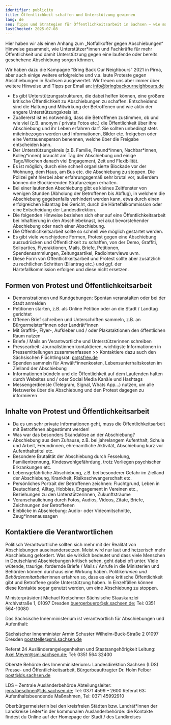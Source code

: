 ```yaml
---
identifier: publicity
title: Öffentlichkeit schaffen und Unterstützung gewinnen
lang: de
seo: Tipps und Strategien für Öffentlichkeitsarbeit in Sachsen – wie man Aufmerksamkeit schafft und Unterstützung für Betroffene mit Abschiebegefahr gewinnt
lastChecked: 2025-07-08
---
```


Hier haben wir als einen Anhang zum „Notfallkoffer gegen Abschiebungen“ Hinweise gesammelt, wie Unterstützer\*innen und Fachkräfte für mehr Öffentlichkeit und damit Unterstützung gegen eine laufende oder bereits geschehene Abschiebung sorgen können.

Wir haben dazu die Kampagne “Bring Back Our Neighbours” 2021 in Pirna, aber auch einige weitere erfolgreiche und v.a. laute Proteste gegen Abschiebungen in Sachsen ausgewertet. Wir freuen uns aber immer über weitere Hinweise und Tipps per Email an: info@bringbackourneighbours.de

- Es gibt Unterstützungsstrukturen, die dabei helfen können, eine größere kritische Öffentlichkeit zu Abschiebungen zu schaffen. Entscheidend sind die Haltung und Mitwirkung der Betroffenen und wie aktiv der engere Unterstützungskreis ist.
- Zuallererst ist es notwendig, dass die Betroffenen zustimmen, ob und wie viel (z.B. anonym / private Fotos etc.) die Öffentlichkeit über ihre Abschiebung und ihr Leben erfahren darf. Sie sollten unbedingt stets miteinbezogen werden und Informationen, Bilder etc. freigeben oder eine Vertrauensperson benennen, welche über die Freigabe entscheiden kann.
- Der Unterstützungskreis (z.B. Familie, Freund\*innen, Nachbar\*innen, Kolleg\*innen) braucht am Tag der Abschiebung und einige Tage/Wochen danach viel Engagement, Zeit und Flexibilität.
- Es ist möglich, durch eine schnell organisierte Blockade vor der Wohnung, dem Haus, am Bus etc. die Abschiebung zu stoppen. Die Polizei geht hierbei aber erfahrungsgemäß sehr brutal vor, außerdem können die Blockierenden Strafanzeigen erhalten.
- Bei einer laufenden Abschiebung gibt es kleines Zeitfenster von wenigen Stunden (Abholung der Betroffenen bis Abflug), in welchem die Abschiebung gegebenfalls verhindert werden kann, etwa durch einen erfolgreichen Eilantrag bei Gericht, durch die Härtefallkommission oder eine Entscheidung der Landesdirektion.
- Die folgenden Hinweise beziehen sich eher auf eine Öffentlichkeitsarbeit bei Inhaftierung in den Abschiebeknast, bei akut bevorstehender Abschiebung oder nach einer Abschiebung.
- Die Öffentlichkeitsarbeit sollte so schnell wie möglich gestartet werden.
- Es gibt viele verschiedene Formen, Protest gegen eine Abschiebung auszudrücken und Öffentlichkeit zu schaffen, von der Demo, Graffiti, Soliparties, Flyeraktionen, Mails, Briefe, Petitionen, Spendensammlungen, Zeitungsartikel, Radiointerviews uvm.
- Diese Form von Öffentlichkeitsarbeit und Protest sollte aber zusätzlich zu rechtlichen Schritten (Eilantrag etc.) und ggf. der Härtefallkommission erfolgen und diese nicht ersetzen.

## Formen von Protest und Öffentlichkeitsarbeit

- Demonstrationen und Kundgebungen: Spontan veranstalten oder bei der Stadt anmelden
- Petitionen starten, z.B. als Online Petition oder an die Stadt / Landtag gerichtet
- Offenen Brief schreiben und Unterschriften sammeln, z.B. an Bürgermeister\*innen oder Landrät\*innen
- Mit Graffiti-, Flyer-, Aufkleber und / oder Plakataktionen den öffentlichen Raum nutzen
- Briefe / Mails an Verantwortliche und Unterstützerinnen schreiben
- Pressearbeit: Journalistinnen kontaktieren, wichtigste Informationen in Pressemitteilungen zusammenfassen >> Kontaktiere dazu auch den Sächsischen Flüchtlingsrat: pr@sfrev.de
- Spenden sammeln für Anwält\*innenkosten, Lebensunterhaltskosten im Zielland der Abschiebung
- Informationen bündeln und die Öffentlichkeit auf dem Laufenden halten durch Websites und / oder Social Media Kanäle und Hashtags
- Messengerdienste (Telegram, Signal, Whats App…) nutzen, um alle Netzwerke über die Abschiebung und den Protest dagegen zu informieren

## Inhalte von Protest und Öffentlichkeitsarbeit

- Da es um sehr private Informationen geht, muss die Öffentlichkeitsarbeit mit Betroffenen abgestimmt werden!
- Was war das besonders Skandalöse an der Abschiebung?
- Abschiebung aus dem Zuhause, z.B. bei jahrelangem Aufenthalt, Schule und Arbeit, Freundinnen, ehrenamtliche Aktivität, Abschiebung kurz vor Aufenthaltstitel etc.
- Besondere Brutalität der Abschiebung durch Fesselung, Familientrennung, Kindeswohlgefährdung, trotz Vorliegen psychischer Erkrankungen etc.
- Lebensgefährliche Abschiebung, z.B. bei besonderer Gefahr im Zielland der Abschiebung, Krankheit, Risikoschwangerschaft etc.
- Persönliches Portrait der Betroffenen zeichnen: Fluchtgrund, Leben in Deutschland, Alltag, Hobbies, Engagement in Vereinen etc., Beziehungen zu den Unterstützerinnen, Zukunftsträume
- Veranschaulichung durch Fotos, Audios, Videos, Zitate, Briefe, Zeichnungen der Betroffenen
- Einblicke in Abschiebung: Audio- oder Videomitschnitte, Zeug\*innenaussagen

## Kontaktiere die Verantwortlichen

Politisch Verantwortliche sollten sich mehr mit der Realität von Abschiebungen auseinandersetzen. Meist wird nur laut und hetzerisch mehr Abschiebung gefordert. Was sie wirklich bedeutet und dass viele Menschen in Deutschland Abschiebungen kritisch sehen, geht dabei oft unter.
Viele wütende, traurige, fordernde Briefe / Mails / Anrufe in die Ministerien und Behörden können durchaus eine Wirkung haben. Politiker*innen und Behördenmitarbeiter*innen erfahren so, dass es eine kritische Öffentlichkeit gibt und Betroffene große Unterstützung haben. In Einzelfällen können diese Kontakte sogar genutzt werden, um eine Abschiebung zu stoppen.

Ministerpräsident Michael Kretschmer
Sächsische Staaskanzlei
Archivstraße 1, 01097 Dresden
buergerbuero@sk.sachsen.de; Tel: 0351 564-10080

Das Sächsische Innenministerium ist verantwortlich für Abschiebungen und Aufenthalt:

Sächsischer Innenminister Armin Schuster
Wilhelm-Buck-Straße 2 01097 Dresden
poststelle@smi.sachsen.de

Referat 24 Ausländerangelegenheiten und Staatsangehörigkeit
Leitung: Axel.Meyer@smi.sachsen.de; Tel: 0351 564 32400

Oberste Behörde des Innenministeriums: Landesdirektion Sachsen (LDS)
Presse- und Öffentlichkeitsarbeit, Bürgerbeauftragter Dr. Holm Felber
post@lds.sachsen.de

LDS – Zentrale Ausländerbehörde
Abteilungsleiter: jens.loeschner@lds.sachsen.de; Tel: 0371 4599 – 2600
Referat 63: Aufenthaltsbeendende Maßnahmen, Tel: 0371 45992910

Oberbürgermeisterin bei den kreisfreien Städten bzw. Landrät\*innen der Landkreise
Leiter\*in der kommunalen Ausländerbehörde: die Kontakte findest du Online auf der Homepage der Stadt / des Landkreises
